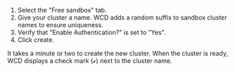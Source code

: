 1. Select the "Free sandbox" tab.
1. Give your cluster a name. WCD adds a random suffix to sandbox cluster names to ensure uniqueness.
1. Verify that "Enable Authentication?" is set to "Yes".
1. Click create.

It takes a minute or two to create the new cluster. When the cluster is ready, WCD displays a check mark (`✔️`) next to the cluster name.
